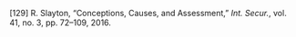 \[129\]	R. Slayton, “Conceptions, Causes, and Assessment,” *Int. Secur.*, vol. 41, no. 3, pp. 72–109, 2016\.